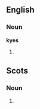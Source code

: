 ==English==
===Noun===
'''kyes'''

#{{plural of|[[kye#English|kye]]}}
==Scots==

===Noun===
{{sco-pl}}

# {{South Scots}} {{plural of|[[kye#Etymology 2|kye]]|lang=Scots}}
